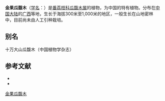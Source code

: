 {{Speciesbox
| name = 金果瓜馥木
| status = EN
| status_system = iucn3.1
| image =
| genus = Fissistigma
| species = cupreonitens
| authority = Merr. & Chun
}}

'''金果瓜馥木'''（[[学名|学名]]：{{lang|la|''Fissistigma cupreonitens''}}）是[[番荔枝科|番荔枝科]][[瓜馥木属|瓜馥木属]]的植物，为中国的特有植物。分布在[[中国大陆|中国大陆]]的[[广西|广西]]等地，生长于海拔300米至1,000米的地区，一般生长在山地密林中，目前尚未由人工引种栽培。

== 别名 ==
十万大山瓜馥木（中国植物学杂志）

== 参考文献 ==
<div class="references-small">
* {{cite web| url =http://www.bioinfo.cn/db05/KmzwSpecies.php?action=view&id=399| title =金果瓜馥木| work =《中国高等植物数据库全库》| publisher =中国科学院微生物研究所| author =昆明植物研究所| accessdate =2009-02-21| deadurl =yes| archiveurl =https://web.archive.org/web/20160305070914/http://www.bioinfo.cn/db05/KmzwSpecies.php?action=view&id=399| archivedate =2016-03-05}}
* {{IUCN2008|assessors=China Plant Specialist Group|year=2004|id=46407|title=Fissistigma cupreonitens|downloaded=2009-02-21}}
</div>
{{Taxonbar|from=Q5455242}}

[[Category:瓜馥木属|金果瓜馥木]]


{{植物小作品}}